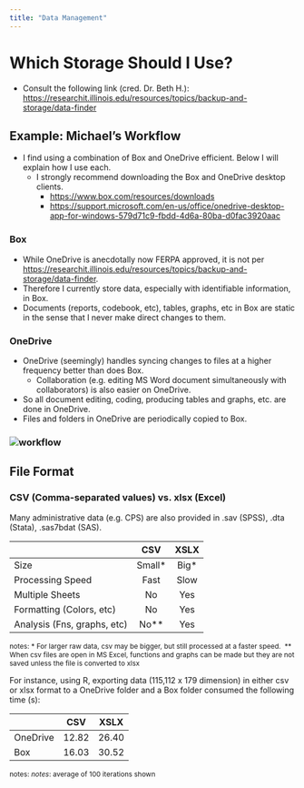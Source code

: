 ```yaml
---
title: "Data Management"
---
```


# Which Storage Should I Use?

-   Consult the following link (cred. Dr. Beth H.):\
    <https://researchit.illinois.edu/resources/topics/backup-and-storage/data-finder>

## Example: Michael's Workflow

-   I find using a combination of Box and OneDrive efficient. Below I will explain how I use each.
    -   I strongly recommend downloading the Box and OneDrive desktop clients.
        -   <https://www.box.com/resources/downloads>
        -   <https://support.microsoft.com/en-us/office/onedrive-desktop-app-for-windows-579d71c9-fbdd-4d6a-80ba-d0fac3920aac>

### Box

-   While OneDrive is anecdotally now FERPA approved, it is not per <https://researchit.illinois.edu/resources/topics/backup-and-storage/data-finder>.
-   Therefore I currently store data, especially with identifiable information, in Box.
-   Documents (reports, codebook, etc), tables, graphs, etc in Box are static in the sense that I never make direct changes to them.

### OneDrive

-   OneDrive (seemingly) handles syncing changes to files at a higher frequency better than does Box.
    -   Collaboration (e.g. editing MS Word document simultaneously with collaborators) is also easier on OneDrive.
-   So all document editing, coding, producing tables and graphs, etc. are done in OneDrive.
-   Files and folders in OneDrive are periodically copied to Box.

### ![workflow](pictures/workflow.png)

## File Format

### CSV (Comma-separated values) vs. xlsx (Excel)

Many administrative data (e.g. CPS) are also provided in .sav (SPSS), .dta (Stata), .sas7bdat (SAS).

|                             |   CSV   | XSLX  |
|-----------------------------|:-------:|:-----:|
| Size                        | Small\* | Big\* |
| Processing Speed            |  Fast   | Slow  |
| Multiple Sheets             |   No    |  Yes  |
| Formatting (Colors, etc)    |   No    |  Yes  |
| Analysis (Fns, graphs, etc) | No\*\*  |  Yes  |

::: {style="font-size: 12px;"}
notes: \* For larger raw data, csv may be bigger, but still processed at a faster speed.  \*\* When csv files are open in MS Excel, functions and graphs can be made but they are not saved unless the file is converted to xlsx
:::

For instance, using R, exporting data (115,112 x 179 dimension) in either csv or xlsx format to a OneDrive folder and a Box folder consumed the following time (s):

|          |  CSV  | XSLX  |
|----------|:-----:|:-----:|
| OneDrive | 12.82 | 26.40 |
| Box      | 16.03 | 30.52 |

::: {style="font-size: 12px;"}
notes: *notes*: average of 100 iterations shown
:::
